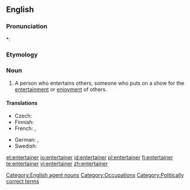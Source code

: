 ==English==

===Pronunciation===
*: {{rhymes|eɪnə(r)}}

===Etymology===
{{suffix|entertain|er}}

===Noun===
{{wikipedia}}
{{en-noun}}

# A person who entertains others, someone who puts on a show for the [[entertainment]] or [[enjoyment]] of others.

====Translations====
{{trans-top|person who entertains}}
* Czech: {{t-|cs|bavič|m}}
* Finnish: {{t-|fi|viihdyttäjä}}
* French: {{t|fr|amuseur|m}}, {{t|fr|divertisseur|m}}
{{trans-mid}}
* German: {{t|de|Unterhalter|m}}, {{t-|de|Entertainer|m}}
* Swedish: {{t|sv|underhållare|c}}
{{trans-bottom}}

[[Category:English agent nouns]]
[[Category:Occupations]]
[[Category:Politically correct terms]]

[[et:entertainer]]
[[io:entertainer]]
[[id:entertainer]]
[[pl:entertainer]]
[[fi:entertainer]]
[[te:entertainer]]
[[vi:entertainer]]
[[zh:entertainer]]